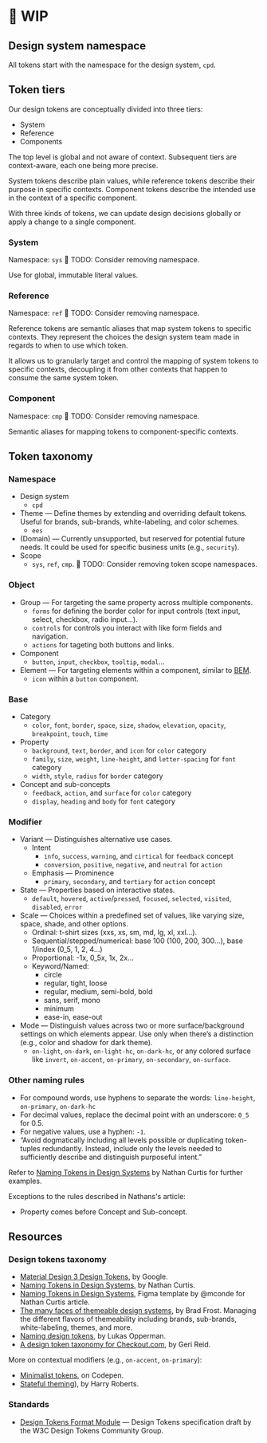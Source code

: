 
<Meta title="Design Tokens Taxonomy" />

# 🚧 WIP

## Design system namespace

All tokens start with the namespace for the design system, `cpd`.

## Token tiers

Our design tokens are conceptually divided into three tiers:

- System
- Reference
- Components

The top level is global and not aware of context. Subsequent tiers are context-aware, each one being more precise.

System tokens describe plain values, while reference tokens describe their purpose in specific contexts. Component tokens describe the intended use in the context of a specific component.

With three kinds of tokens, we can update design decisions globally or apply a change to a single component.

### System

Namespace: `sys`
🔴 TODO: Consider removing namespace.

Use for global, immutable literal values.

### Reference

Namespace: `ref`
🔴 TODO: Consider removing namespace.

Reference tokens are semantic aliases that map system tokens to specific contexts. They represent the choices the design system team made in regards to when to use which token.

It allows us to granularly target and control the mapping of system tokens to specific contexts, decoupling it from other contexts that happen to consume the same system token.

### Component

Namespace: `cmp`
🔴 TODO: Consider removing namespace.

Semantic aliases for mapping tokens to component-specific contexts.

## Token taxonomy

### Namespace

- Design system
  - `cpd`
- Theme — Define themes by extending and overriding default tokens. Useful for brands, sub-brands, white-labeling, and color schemes.
  - `ees`
- (Domain) — Currently unsupported, but reserved for potential future needs. It could be used for specific business units (e.g., `security`).
- Scope
  - `sys`, `ref`, `cmp`. 🔴 TODO: Consider removing token scope namespaces.

### Object

- Group — For targeting the same property across multiple components.
  - `forms` for defining the border color for input controls (text input, select, checkbox, radio input…).
  - `controls` for controls you interact with like form fields and navigation.
  - `actions` for tageting both buttons and links.
- Component
  - `button`, `input`, `checkbox`, `tooltip`, `modal`…
- Element — For targeting elements within a component, similar to [BEM](https://getbem.com/).
  - `icon` within a `button` component.

### Base

- Category
  - `color`, `font`, `border`, `space`, `size`, `shadow`, `elevation`, `opacity`, `breakpoint`, `touch`, `time`
- Property
  - `background`, `text`, `border`, and `icon` for `color` category
  - `family`, `size`, `weight`, `line-height`, and `letter-spacing` for `font` category
  - `width`, `style`, `radius` for `border` category  
- Concept and sub-concepts
  - `feedback`, `action`, and `surface` for `color` category
  - `display`, `heading` and `body` for `font` category 

### Modifier

- Variant — Distinguishes alternative use cases.
  - Intent
    - `info`, `success`, `warning`, and `cirtical` for `feedback` concept
    - `conversion`, `positive`, `negative`, and `neutral` for `action`
  - Emphasis — Prominence
    - `primary`, `secondary`, and `tertiary` for `action` concept 
- State — Properties based on interactive states.
  - `default`, `hovered`, `active`/`pressed`, `focused`, `selected`, `visited`, `disabled`,  `error`
- Scale — Choices within a predefined set of values, like varying size, space, shade, and other options.
  - Ordinal: t-shirt sizes (xxs, xs, sm, md, lg, xl, xxl…).
  - Sequential/stepped/numerical: base 100 (100, 200, 300…), base 1/index (0_5, 1, 2, 4…)
  - Proportional: -1x, 0_5x, 1x, 2x…
  - Keyword/Named:
    - circle
    - regular, tight, loose
    - regular, medium, semi-bold, bold
    - sans, serif, mono
    - minimum
    - ease-in, ease-out
- Mode — Distinguish values across two or more surface/background settings on which elements appear. Use only when there’s a distinction (e.g., color and shadow for dark theme).
  - `on-light`, `on-dark`, `on-light-hc`, `on-dark-hc`, or any colored surface like `invert`, `on-accent`, `on-primary`, `on-secondary`, `on-surface`.

### Other naming rules

- For compound words, use hyphens to separate the words: `line-height`, `on-primary`, `on-dark-hc`
- For decimal values, replace the decimal point with an underscore: `0_5` for 0.5.
- For negative values, use a hyphen: `-1`.
- “Avoid dogmatically including all levels possible or duplicating token-tuples redundantly. Instead, include only the levels needed to sufficiently describe and distinguish purposeful intent.”

Refer to [Naming Tokens in Design Systems](https://medium.com/eightshapes-llc/naming-tokens-in-design-systems-9e86c7444676) by Nathan Curtis for further examples.

Exceptions to the rules described in Nathans's article:

- Property comes before Concept and Sub-concept.

## Resources

### Design tokens taxonomy

- [Material Design 3 Design Tokens](https://m3.material.io/foundations/design-tokens/overview), by Google.
- [Naming Tokens in Design Systems](https://medium.com/eightshapes-llc/naming-tokens-in-design-systems-9e86c7444676), by Nathan Curtis.
- [Naming Tokens in Design Systems](https://www.figma.com/community/file/1096728307713953219), Figma template by @mconde for Nathan Curtis article.
- [The many faces of themeable design systems](https://bradfrost.com/blog/post/the-many-faces-of-themeable-design-systems/), by Brad Frost. Managing the different flavors of themeability including brands, sub-brands, white-labeling, themes, and more.
- [Naming design tokens](https://uxdesign.cc/naming-design-tokens-9454818ed7cb), by Lukas Opperman.
- [A design token taxonomy for Checkout.com](https://www.gerireid.com/design-token-taxonomy.html), by Geri Reid.

More on contextual modifiers (e.g., `on-accent`, `on-primary`):

- [Minimalist tokens](https://codepen.io/mikemai2awesome/pen/bGMpKWQ/9aa5fa652ea0f810a9649255a60acd26), on Codepen.
- [Stateful theming](https://speakerdeck.com/csswizardry/4half-methods-for-theming-in-s-css?slide=32)), by Harry Roberts.

### Standards

- [Design Tokens Format Module](https://design-tokens.github.io/community-group/format/) — Design Tokens specification draft by the W3C Design Tokens Community Group.
